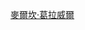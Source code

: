{{navbox
| name = 麥爾坎·葛拉威爾
| title = [[麥爾坎·葛拉威爾]]作品
| state = {{{state|autocollapse}}}
|listclass = hlist

| group1 = 書籍
| list1 =
* 《[[引爆流行|-{zh-cn:引爆流行; zh-tw:引爆趨勢; zh-hk:引爆趨勢;}-]]》（2000年）
* 《[[眨眼之间：不假思索的决断力|-{zh-cn:眨眼之间; zh-tw:決斷2秒間; zh-hk:決斷2秒間;}-]]》（2005年）
* 《{{le|異數|Outliers (book)|-{zh-hans:异类; zh-hant:異數;}-}}》（2008年）
* 《[[大開眼界]]》（2009年）
* 《{{le|以小勝大|David and Goliath (book)}}》（2013年）
* 《{{le|解密陌生人|Talking to Strangers}}》（2019年）

| group2 = 播客
| list2 =
* 《[[修正主義者的歷史]]》（2016年–2019年）

}}<noinclude>
{{collapsible option}}
{{DEFAULTSORT:Gladwell, Malcolm}}
[[Category:加拿大作家模板|麥爾坎·葛拉威爾]]
</noinclude>